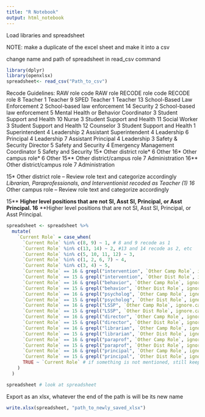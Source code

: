 ---
title: "R Notebook"
output: html_notebook
---


Load libraries and spreadsheet


NOTE: make a duplicate of the excel sheet and make it into a csv

change name and path of spreadsheet in read_csv command
```{r}
library(dplyr)
library(openxlsx)
spreadsheet<- read_csv("Path_to_csv")

```
Recode Guidelines:
RAW role code	RAW role	RECODE role code	RECODE role
8	Teacher	1	Teacher
9	SPED Teacher	1	Teacher
13	School-Based Law Enforcement	2	School-based law enforcement
14	Security	2	School-based law enforcement
5	Mental Health or Behavior Coordinator	3	Student Support and Health
10	Nurse	3	Student Support and Health
11	Social Worker	3	Student Support and Health
12	Counselor	3	Student Support and Health
1	Superintendent	4	Leadership
2	Assistant Superintendent	4	Leadership
6	Principal	4	Leadership
7	Assistant Principal	4	Leadership
3	Safety & Security Director	5	Safety and Security
4	Emergency Management Coordinator	5	Safety and Security
15*	Other district role*	6	Other
16*	Other campus role*	6	Other
15**	Other district/campus role	7	Administration
16**	Other district/campus role	7	Administration
			
15* Other district role – Review role text and categorize accordingly	*Librarian, Paraprofessionals, and Interventionist recoded as Teacher (1)
16* Other campus role – Review role text and categorize accordingly		
			
15**		**Higher level positions that are not SI, Asst SI, Principal, or Asst Principal. 
16**		**Higher level positions that are not SI, Asst SI, Principal, or Asst Principal. 


```{r}
spreadsheet <- spreadsheet %>%
  mutate(
    `Current Role` = case_when(
      `Current Role` %in% c(8, 9) ~ 1, # 8 and 9 recode as 1
      `Current Role` %in% c(13, 14) ~ 2, #13 and 14 recode as 2, etc
      `Current Role` %in% c(5, 10, 11, 12) ~ 3,
      `Current Role` %in% c(1, 2, 6, 7) ~ 4,
      `Current Role` %in% c(3, 4) ~ 5,
      `Current Role` == 16 & grepl("intervention", `Other Camp Role`, ignore.case = TRUE) ~ 1, # if column contains number 16 and other column contains the word intervention, ignoring case, replace with 1
      `Current Role` == 15 & grepl("intervention", `Other Dist Role`, ignore.case = TRUE) ~ 1,
      `Current Role` == 16 & grepl("behavior", `Other Camp Role`, ignore.case = TRUE) ~ 1,
      `Current Role` == 15 & grepl("behavior", `Other Dist Role`, ignore.case = TRUE) ~ 1,
      `Current Role` == 16 & grepl("psycholog", `Other Camp Role`, ignore.case = TRUE) ~ 3,
      `Current Role` == 15 & grepl("psycholog", `Other Dist Role`, ignore.case = TRUE) ~ 3,
      `Current Role` == 16 & grepl("LSSP", `Other Camp Role`, ignore.case = TRUE) ~ 3,
      `Current Role` == 15 & grepl("LSSP", `Other Dist Role`, ignore.case = TRUE) ~ 3,
      `Current Role` == 16 & grepl("director", `Other Camp Role`, ignore.case = TRUE) ~ 7,
      `Current Role` == 15 & grepl("director", `Other Dist Role`, ignore.case = TRUE) ~ 7,
      `Current Role` == 16 & grepl("librarian", `Other Camp Role`, ignore.case = TRUE) ~ 1,
      `Current Role` == 15 & grepl("librarian", `Other Dist Role`, ignore.case = TRUE) ~ 1,
      `Current Role` == 16 & grepl("paraprof", `Other Camp Role`, ignore.case = TRUE) ~ 1,
      `Current Role` == 15 & grepl("paraprof", `Other Dist Role`, ignore.case = TRUE) ~ 1,
      `Current Role` == 16 & grepl("principal", `Other Camp Role`, ignore.case = TRUE) ~ 7,
      `Current Role` == 15 & grepl("principal", `Other Dist Role`, ignore.case = TRUE) ~ 7,
      TRUE ~ `Current Role` # if something is not mentioned, still keep it
    )
  )

spreadsheet # look at spreadsheet

```

Export as an xlsx, whatever the end of the path is will be its new name
```{r}
write.xlsx(spreadsheet, "path_to_newly_saved_xlsx")
```


